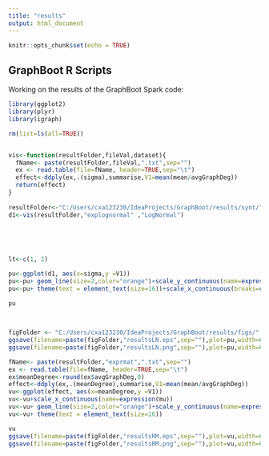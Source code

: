 ```yaml
---
title: "results"
output: html_document
---
```


```r
knitr::opts_chunk$set(echo = TRUE)
```

## GraphBoot R Scripts

Working on the results of the GraphBoot Spark code:

```r
library(ggplot2)
library(plyr)
library(igraph)

rm(list=ls(all=TRUE))


vis<-function(resultFolder,fileVal,dataset){
  fName<- paste(resultFolder,fileVal,".txt",sep="")
  ex <- read.table(file=fName, header=TRUE,sep="\t")
  effect<-ddply(ex,.(sigma),summarise,V1=mean(mean/avgGraphDeg))
  return(effect)
}
 
resultFolder<-"C:/Users/cxa123230/IdeaProjects/GraphBoot/results/synt/"
d1<-vis(resultFolder,"explognormal" ,"LogNormal")

 
 
 
 
lt<-c(1, 2)

pu<-ggplot(d1, aes(x=sigma,y =V1))   
pu<-pu+ geom_line(size=2,color="orange")+scale_y_continuous(name=expression(paste(bar(x)," / ",mu)))
pu<-pu+ theme(text = element_text(size=16))+scale_x_continuous(breaks=c(0.0,0.4,0.8,1.2,1.6))

pu

 
 
figFolder <- "C:/Users/cxa123230/IdeaProjects/GraphBoot/results/figs/"
ggsave(filename=paste(figFolder,"resultsLN.eps",sep=""),plot=pu,width=6,height=4,unit="in")
ggsave(filename=paste(figFolder,"resultsLN.png",sep=""),plot=pu,width=6,height=4,unit="in")

fName<- paste(resultFolder,"exprmat",".txt",sep="")
ex <- read.table(file=fName, header=TRUE,sep="\t")
ex$meanDegree<-round(ex$avgGraphDeg,0)
effect<-ddply(ex,.(meanDegree),summarise,V1=mean(mean/avgGraphDeg))
vu<-ggplot(effect, aes(x=meanDegree,y =V1))   
vu<-vu+scale_x_continuous(name=expression(mu))
vu<-vu+ geom_line(size=2,color="orange")+scale_y_continuous(name=expression(paste(bar(x)," / ",mu)))
vu<-vu+ theme(text = element_text(size=16))

vu
ggsave(filename=paste(figFolder,"resultsRM.eps",sep=""),plot=vu,width=6,height=4,unit="in")
ggsave(filename=paste(figFolder,"resultsRM.png",sep=""),plot=vu,width=6,height=4,unit="in")
  


```








